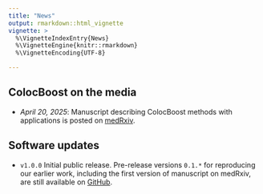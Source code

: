 ```yaml
---
title: "News"
output: rmarkdown::html_vignette
vignette: >
  %\VignetteIndexEntry{News}
  %\VignetteEngine{knitr::rmarkdown}
  %\VignetteEncoding{UTF-8}

---
```


## ColocBoost on the media

- *April 20, 2025*: Manuscript describing ColocBoost methods with applications is posted on [medRxiv](https://www.medrxiv.org/content/10.1101/2025.04.17.25326042v1).

## Software updates

- `v1.0.0` Initial public release. Pre-release versions `0.1.*` for reproducing our earlier work, including the first version of manuscript on medRxiv, are still available on [GitHub](https://github.com/StatFunGen/colocboost/tags).
